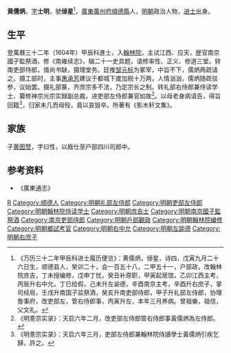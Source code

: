 '''黄儒炳'''，[[表字|字]]'''士明'''，號'''倬星'''<ref>《万历三十二年甲辰科进士履历便览》：黄儒炳，倬星，诗四，戊寅九月二十六日生，顺德县人，癸卯二十，会一百五十八，二甲五十一，户部政，改翰林院庶吉，丁未授编修，戊申丁忧，癸丑补原职，甲寅起居馆，乙卯江西主考，丙辰升右中允，丁巳给假，己未升左谕德，辛酉南京主考，辛酉升右庶子，掌司经局，壬戌升南国子监祭酒，癸亥升南吏部侍郎，甲子升礼部左侍郎，协理詹事府，改吏部左，管右侍郎事，丙寅升左，本年三月养病。曾祖樂，祖信，父文礼。</ref>，[[廣東|廣東]][[廣州府|廣州府]][[順德縣|順德縣]]人，[[明朝|明朝]]政治人物，[[进士|进士]]出身。

== 生平 ==
登萬曆三十二年（1604年）甲辰科進士，入[[翰林院|翰林院]]，主试江西、应天，歴官南京國子監祭酒，修《南雍续志》，辑二十一史具题，请修率性、正义、修道三堂。转南吏部侍郎，值尚书缺，摄理堂务。廷推[[邹元标|邹元标]]为冢宰，中旨不下，儒炳两疏请之。摄工部时，主事[[惠承芳|惠承芳]]建议于都城下歲加税十万两，人情汹汹，儒炳随疏驳参，议始罢。摄礼部篆，齐庶宗多不法，乃定宗长之制。转礼部右侍郎兼侍读学士、纂修神宗光宗实録副总裁，进吏部左侍郎兼官如故<ref>《明憙宗实录》：天启六年二月，改吏部左侍郎管右侍郎事黃儒炳為左侍郎。</ref>。以母老身病请告，得旨回籍<ref>《明憙宗实录》：天启六年三月，吏部左侍郎兼翰林院侍讀學士黃儒炳引疾乞歸，許之。</ref>，归家未几而母殁，竟以哀毁卒。所著有《影木轩文集》。

== 家族 ==
子[[黄图赞|黄图赞]]，字曰性，以廕仕至户部四川司郎中。

==参考资料==
{{reflist}}
*《廣東通志》

{{萬曆三十二年甲辰科殿試金榜}}

{{Authority control}}

{{DEFAULTSORT:Huang黄}}
[[Category:黄姓|R]]
[[Category:顺德人|Category:顺德人]]
[[Category:明朝礼部左侍郎|Category:明朝礼部左侍郎]]
[[Category:明朝吏部左侍郎|Category:明朝吏部左侍郎]]
[[Category:明朝翰林院侍读学士|Category:明朝翰林院侍读学士]]
[[Category:明朝庶吉士|Category:明朝庶吉士]]
[[Category:明朝南京國子監祭酒|Category:明朝南京國子監祭酒]]
[[Category:南京吏部侍郎|Category:南京吏部侍郎]]
[[Category:明朝戶部觀政|Category:明朝戶部觀政]]
[[Category:明朝翰林院编修|Category:明朝翰林院编修]]
[[Category:明朝鄉試考官|Category:明朝鄉試考官]]
[[Category:明朝右中允|Category:明朝右中允]]
[[Category:明朝左諭德|Category:明朝左諭德]]
[[Category:明朝右庶子|Category:明朝右庶子]]


{{明朝人物小作品}}